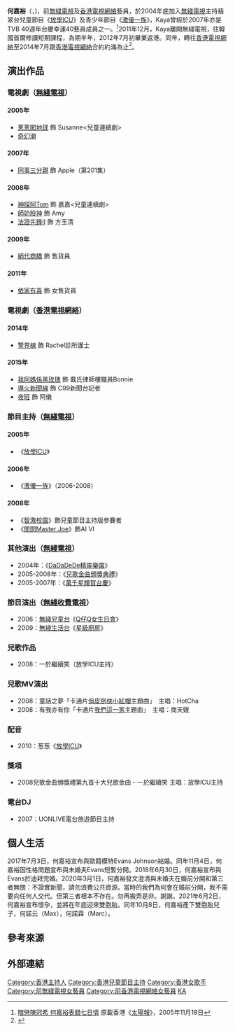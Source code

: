 {{藝人
| 類型 = 女藝人
| 圖片 = 
| 暱稱 = Kaya
| 原名 = 何嘉裕
| 羅馬拼音 = Ho Ka Yu
| 英文名 = Kaya Ho
| 別名 = 
| 國籍 = {{CNHK}}
| 籍貫 = 
| 出生日期 = {{birth_date_and_age_|1987|11|28}}
| 出生地點 = {{BHKG}}
| 配偶 = {{marriage|Evans|2018}}
| 兒女 = 2子
| 出道日期 = 2005年
| 教育程度 = 中學畢業
| 語言 = 廣東話、英語、國語、日語、韓語
| 職業 = 演員、兒童節目主持
| 官方網站 = 
| 姓名 = 
}}

'''何嘉裕'''（{{lang|en|'''Kaya Ho'''}}，{{bd|1987年|11月28日}})，前[[無綫電視|無綫電視]]及[[香港電視網絡|香港電視網絡]]藝員，於2004年底加入[[無綫電視|無綫電視]]主持翡翠台兒童節目《[[放學ICU|放學ICU]]》及青少年節目《[[激優一族|激優一族]]》，Kaya曾經於2007年亦是TVB 40週年台慶幸運40藝員成員之一。<ref>[http://the-sun.on.cc/channels/fea/20051118/20051117232143_0000.html 暗戀陳冠希 何嘉裕表錯七日情] {{Wayback|url=http://the-sun.on.cc/channels/fea/20051118/20051117232143_0000.html |date=20160304193341 }} 原載香港《[[太陽報|太陽報]]》，2005年11月18日</ref>2011年12月，Kaya離開無綫電視，往韓國首爾修讀短期課程，為期半年，2012年7月初畢業返港。同年，轉往[[香港電視網絡|香港電視網絡]]至2014年7月跟[[香港電視網絡|香港電視網絡]]合約約滿為止<ref>{{Cite web |url=http://hd.stheadline.com/ent/ent_content.asp?track=&contid=8235&srctype=g |title=存档副本 |accessdate=2018-01-01 |archive-date=2018-01-01 |archive-url=https://web.archive.org/web/20180101194245/http://hd.stheadline.com/ent/ent_content.asp?track=&contid=8235&srctype=g |dead-url=no }}</ref>。

==演出作品==
===電視劇（[[無綫電視|無綫電視]]）===
====2005年====
*[[蔥蔥闖地球|蔥蔥闖地球]] 飾 Susanne<兒童連續劇>
*[[奇幻潮|奇幻潮]]

====2007年====
*[[同事三分親|同事三分親]] 飾 Apple（第201集）

====2008年====
*[[神探阿Tom|神探阿Tom]] 飾 嘉嘉<兒童連續劇>
*[[師奶股神|師奶股神]] 飾 Amy
*[[法證先鋒II|法證先鋒II]] 飾 方玉清

====2009年====
*[[絕代商驕|絕代商驕]] 飾 售貨員

====2011年====
*[[依家有喜|依家有喜]] 飾 女售貨員

===電視劇（[[香港電視網絡|香港電視網絡]]）===
====2014年====
*[[警界線|警界線]] 飾 Rachel診所護士

====2015年====
*[[我阿媽係黑玫瑰|我阿媽係黑玫瑰]] 飾 戴氏律師樓職員Bonnie
*[[導火新聞線|導火新聞線]] 飾 C99新聞台記者
*[[夜班|夜班]] 飾 阿儀

===節目主持（[[無綫電視|無綫電視]]）===
====2005年====
*《[[放學ICU|放學ICU]]》

====2006年====
*《[[激優一族|激優一族]]》（2006-2008）

====2008年====
*《[[智激校園|智激校園]]》飾兒童節目主持版參賽者
*《[[問問Master_Joe|問問Master Joe]]》飾AI VI

===其他演出（[[無綫電視|無綫電視]]）===
*2004年：《[[DaDaDeDe精靈樂園|DaDaDeDe精靈樂園]]》
*2005-2008年：《[[兒歌金曲頒獎典禮|兒歌金曲頒獎典禮]]》
*2005-2007年：《[[萬千星輝賀台慶|萬千星輝賀台慶]]》

===節目演出（[[無綫收費電視|無綫收費電視]]）===
*2006：[[無綫兒童台|無綫兒童台]]《[[Q仔Q女生日會|Q仔Q女生日會]]》
*2009：[[無綫生活台|無綫生活台]]《[[星級廚房|星級廚房]]》

===兒歌作品===
*2008：一於繼續笑（放學ICU主持）

===兒歌MV演出===
*2008：童話之夢「卡通片[[俏皮劍俠小紅帽|俏皮劍俠小紅帽]]主題曲」　主唱：HotCha
*2008：有我亦有你「卡通片[[我們這一家|我們這一家]]主題曲」　主唱：商天娥

===配音===
*2010：葱葱《[[放學ICU|放學ICU]]》

===獎項===
*2008兒歌金曲頒獎禮第九首十大兒歌金曲 - 一於繼續笑 主唱：放學ICU主持

===電台DJ===
*2007：UONLIVE電台旅遊節目主持

== 個人生活 ==
2017年7月3日，何嘉裕宣布與歐籍模特Evans Johnson結婚。同年11月4日，何嘉裕因性格問題宣布與未婚夫Evans短暫分開。2018年6月30日，何嘉裕宣布與Evans於迪拜完婚。2020年3月1日，何嘉裕發文澄清與未婚夫在婚前分開和第三者無關：不證實新聞，請勿浪費公共資源。當時的我們為何會在婚前分開，我不需要向任何人交代。但第三者根本不存在。勿再搬弄是非。謝謝。2021年6月2日，何嘉裕宣布懷孕，並將在年底迎來雙胞胎。同年10月8日，何嘉裕產下雙胞胎兒子，何諾云（Max），何諾霖（Marc）。

==參考來源==
{{reflist}}

==外部連結==
{{DEFAULTSORT:HOR}}
[[Category:香港主持人|Category:香港主持人]]
[[Category:香港兒童節目主持|Category:香港兒童節目主持]]
[[Category:香港女歌手|Category:香港女歌手]]
[[Category:前無綫電視女藝員|Category:前無綫電視女藝員]]
[[Category:前香港電視網絡女藝員|Category:前香港電視網絡女藝員]]
[[Category:何姓|KA]]